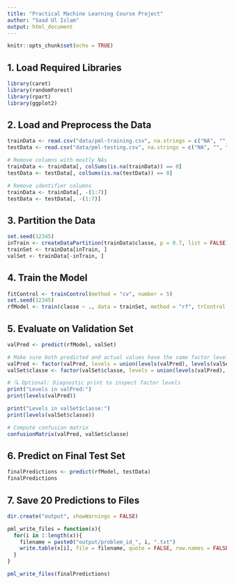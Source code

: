 ```yaml
---
title: "Practical Machine Learning Course Project"
author: "Saad Ul Islam"
output: html_document
---
```


```r
knitr::opts_chunk$set(echo = TRUE)
```

## 1. Load Required Libraries

```r
library(caret)
library(randomForest)
library(rpart)
library(ggplot2)
```

## 2. Load and Preprocess the Data

```r
trainData <- read.csv("data/pml-training.csv", na.strings = c("NA", "", "#DIV/0!"))
testData <- read.csv("data/pml-testing.csv", na.strings = c("NA", "", "#DIV/0!"))

# Remove columns with mostly NAs
trainData <- trainData[, colSums(is.na(trainData)) == 0]
testData <- testData[, colSums(is.na(testData)) == 0]

# Remove identifier columns
trainData <- trainData[, -(1:7)]
testData <- testData[, -(1:7)]
```

## 3. Partition the Data

```r
set.seed(12345)
inTrain <- createDataPartition(trainData$classe, p = 0.7, list = FALSE)
trainSet <- trainData[inTrain, ]
valSet <- trainData[-inTrain, ]
```

## 4. Train the Model

```r
fitControl <- trainControl(method = "cv", number = 5)
set.seed(12345)
rfModel <- train(classe ~ ., data = trainSet, method = "rf", trControl = fitControl)
```

## 5. Evaluate on Validation Set

```r
valPred <- predict(rfModel, valSet)

# Make sure both predicted and actual values have the same factor levels
valPred <- factor(valPred, levels = union(levels(valPred), levels(valSet$classe)))
valSet$classe <- factor(valSet$classe, levels = union(levels(valPred), levels(valSet$classe)))

# 🔍 Optional: Diagnostic print to inspect factor levels
print("Levels in valPred:")
print(levels(valPred))

print("Levels in valSet$classe:")
print(levels(valSet$classe))

# Compute confusion matrix
confusionMatrix(valPred, valSet$classe)

```

## 6. Predict on Final Test Set

```r
finalPredictions <- predict(rfModel, testData)
finalPredictions
```

## 7. Save 20 Predictions to Files

```r
dir.create("output", showWarnings = FALSE)

pml_write_files = function(x){
  for(i in 1:length(x)){
    filename = paste0("output/problem_id_", i, ".txt")
    write.table(x[i], file = filename, quote = FALSE, row.names = FALSE, col.names = FALSE)
  }
}

pml_write_files(finalPredictions)
```